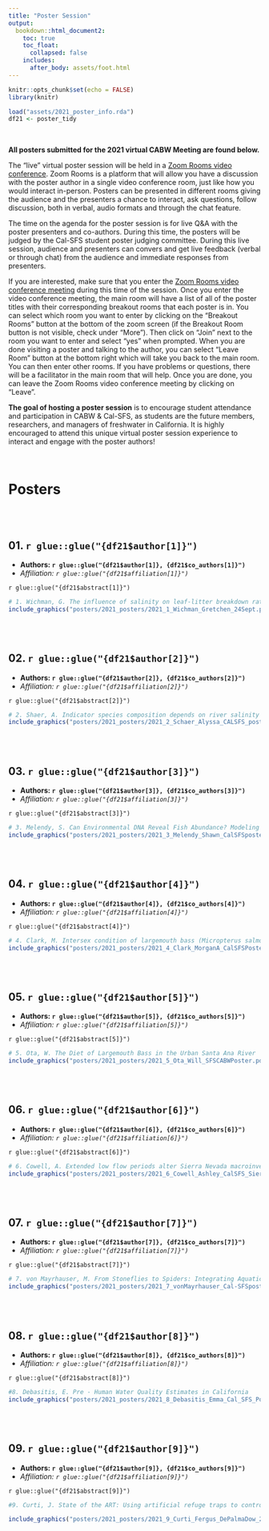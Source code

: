 ```yaml
---
title: "Poster Session"
output: 
  bookdown::html_document2:
    toc: true
    toc_float:
      collapsed: false
    includes:
      after_body: assets/foot.html
---
```


```r
knitr::opts_chunk$set(echo = FALSE)
library(knitr)

load("assets/2021_poster_info.rda")
df21 <- poster_tidy

```

<style>
  .title{
    display: none;
  }
</style>


<br>

<div class = "blue">

**All posters submitted for the 2021 virtual CABW Meeting are found below.**

The “live” virtual poster session will be held in a [Zoom Rooms video conference](https://csumb.zoom.us/j/84531113561?pwd=ZVlqQS9UUWJsSHZWUWZxbGQ1VFVZQT09#success). Zoom Rooms is a platform that will allow you have a discussion with the poster author in a single video conference room, just like how you would interact in-person. Posters can be presented in different rooms giving the audience and the presenters a chance to interact, ask questions, follow discussion, both in verbal, audio formats and through the chat feature. 

The time on the agenda for the poster session is for live Q&A with the poster presenters and co-authors. During this time, the posters will be judged by the Cal-SFS student poster judging committee. During this live session, audience and presenters can convers and get live feedback (verbal or through chat) from the audience and immediate responses from presenters. 

If you are interested, make sure that you enter the [Zoom Rooms video conference meeting](https://csumb.zoom.us/j/84531113561?pwd=ZVlqQS9UUWJsSHZWUWZxbGQ1VFVZQT09#success) during this time of the session. Once you enter the video conference meeting, the main room will have a list of all of the poster titles with their corresponding breakout rooms that each poster is in. You can select which room you want to enter by clicking on the “Breakout Rooms” button at the bottom of the zoom screen (if the Breakout Room button is not visible, check under “More”). Then click on “Join” next to the room you want to enter and select “yes” when prompted. When you are done visiting a poster and talking to the author, you can select “Leave Room” button at the bottom right which will take you back to the main room. You can then enter other rooms. If you have problems or questions, there will be a facilitator in the main room that will help. Once you are done, you can leave the Zoom Rooms video conference meeting by clicking on “Leave”.

**The goal of hosting a poster session** is to encourage student attendance and participation in CABW & Cal-SFS, as students are the future members, researchers, and managers of freshwater in California. It is highly encouraged to attend this unique virtual poster session experience to interact and engage with the poster authors!


</div>
<br>

# Posters

<br><br>

<div class = "row">

## **01. `r glue::glue("{df21$author[1]}")`**

 - **Authors: `r glue::glue("{df21$author[1]}, {df21$co_authors[1]}")`**
 - *Affiliation: `r glue::glue("{df21$affiliation[1]}")`*

`r glue::glue("{df21$abstract[1]}")`

```r
# 1. Wichman, G. The influence of salinity on leaf-litter breakdown rates in tidal streams
include_graphics("posters/2021_posters/2021_1_Wichman_Gretchen_24Sept.pdf")
```

</div>

<br><br>

## **02. `r glue::glue("{df21$author[2]}")`**

 - **Authors: `r glue::glue("{df21$author[2]}, {df21$co_authors[2]}")`**
 - *Affiliation: `r glue::glue("{df21$affiliation[2]}")`*

`r glue::glue("{df21$abstract[2]}")`

```r
# 2. Shaer, A. Indicator species composition depends on river salinity
include_graphics("posters/2021_posters/2021_2_Schaer_Alyssa_CALSFS_poster_final.pdf")
```

<br><br>

## **03. `r glue::glue("{df21$author[3]}")`**

 - **Authors: `r glue::glue("{df21$author[3]}, {df21$co_authors[3]}")`**
 - *Affiliation: `r glue::glue("{df21$affiliation[3]}")`*

`r glue::glue("{df21$abstract[3]}")`


```r
# 3. Melendy, S. Can Environmental DNA Reveal Fish Abundance? Modeling Salmonid eDNA Fate at the Reach Scale
include_graphics("posters/2021_posters/2021_3_Melendy_Shawn_CalSFSposter.pdf")
```

<br><br>

## **04. `r glue::glue("{df21$author[4]}")`**

 - **Authors: `r glue::glue("{df21$author[4]}, {df21$co_authors[4]}")`**
 - *Affiliation: `r glue::glue("{df21$affiliation[4]}")`*

`r glue::glue("{df21$abstract[4]}")`

```r
# 4. Clark, M. Intersex condition of largemouth bass (Micropterus salmoides) in an effluent dominated river
include_graphics("posters/2021_posters/2021_4_Clark_MorganA_CalSFSPoster.pdf")
```

<br><br>

## **05. `r glue::glue("{df21$author[5]}")`**

 - **Authors: `r glue::glue("{df21$author[5]}, {df21$co_authors[5]}")`**
 - *Affiliation: `r glue::glue("{df21$affiliation[5]}")`*

`r glue::glue("{df21$abstract[5]}")`

```r
# 5. Ota, W. The Diet of Largemouth Bass in the Urban Santa Ana River
include_graphics("posters/2021_posters/2021_5_Ota_Will_SFSCABWPoster.pdf")
```

<br><br>

## **06. `r glue::glue("{df21$author[6]}")`**

 - **Authors: `r glue::glue("{df21$author[6]}, {df21$co_authors[6]}")`**
 - *Affiliation: `r glue::glue("{df21$affiliation[6]}")`*

`r glue::glue("{df21$abstract[6]}")`

```r
# 6. Cowell, A. Extended low flow periods alter Sierra Nevada macroinvertebrate food webs
include_graphics("posters/2021_posters/2021_6_Cowell_Ashley_CalSFS_Sierra Nevada macroinvertebrate food webs.pdf")
```

<br><br>

## **07. `r glue::glue("{df21$author[7]}")`**

 - **Authors: `r glue::glue("{df21$author[7]}, {df21$co_authors[7]}")`**
 - *Affiliation: `r glue::glue("{df21$affiliation[7]}")`*

`r glue::glue("{df21$abstract[7]}")`


```r
# 7. von Mayrhauser, M. From Stoneflies to Spiders: Integrating Aquatic and Terrestrial Invertebrate Monitoring to Understand the Effects of Effluent on Stream Ecosystems in Southern California
include_graphics("posters/2021_posters/2021_7_vonMayrhauser_Cal-SFSposter.pdf")
```

<br><br>

## **08. `r glue::glue("{df21$author[8]}")`**

 - **Authors: `r glue::glue("{df21$author[8]}, {df21$co_authors[8]}")`**
 - *Affiliation: `r glue::glue("{df21$affiliation[8]}")`*

`r glue::glue("{df21$abstract[8]}")`

```r
#8. Debasitis, E. Pre - Human Water Quality Estimates in California
include_graphics("posters/2021_posters/2021_8_Debasitis_Emma_Cal_SFS_Poster_Fall_2021_Final.pdf")
```

<br><br>

## **09. `r glue::glue("{df21$author[9]}")`**

 - **Authors: `r glue::glue("{df21$author[9]}, {df21$co_authors[9]}")`**
 - *Affiliation: `r glue::glue("{df21$affiliation[9]}")`*

`r glue::glue("{df21$abstract[9]}")`


```r
#9. Curti, J. State of the ART: Using artificial refuge traps to control invasive crayfish in southern California streams

include_graphics("posters/2021_posters/2021_9_Curti_Fergus_DePalmaDow_2021_CalSFS.pdf")

```

<br><br>








